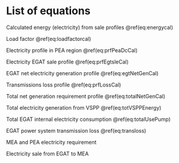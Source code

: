 # List of equations {-}

Calculated energy (electricity) from sale profiles \@ref(eq:energycal)

\begin{equation}
 
 Ene_{t}=\frac{\sum_{h=1}^{17520} (Prf_{t,h})}{2*1000}
 (\#eq:energycal)

\end{equation}

Load factor \@ref(eq:loadfactorcal)

\begin{equation}

 LF_{t}=\frac{Energy_{t}}{Peak_{d,h} * 8760}*100 
 (\#eq:loadfactorcal)

\end{equation} 

Electricity profile in PEA region \@ref(eq:prfPeaDcCal)

\begin{equation}
 
 Prf_{r,t,h}=\ Prf_{PEA,t,h} + Prf_{DC,t,h}
 (\#eq:prfPeaDcCal)

\end{equation}

Electricity EGAT sale profile \@ref(eq:prfEgtsleCal)

\begin{equation}

 EGTSLE_{t,h}=\ MEA_{t,h} + \sum_{i=1}^{4} (PEA_{i,t,h} + DC_{i,t,h}) 
 (\#eq:prfEgtsleCal)

\end{equation}

EGAT net electricity generation profile \@ref(eq:egtNetGenCal)

\begin{equation}

EGTNETGEN_{i,t,h} = MEAReq_{t,h} + \sum_{i=1}^{4} PEAReq_{i,t,h} + \sum_{c=1}^{2}EXPReq_{c,t,h}
(\#eq:egtNetGenCal)

\end{equation}

Transmissions loss profile \@ref(eq:prfLossCal)

\begin{equation}

LSS_{i,t,h} = EGTNETGEN_{i,t,h} - EGTSLE_{i,t,h}
(\#eq:prfLossCal)

\end{equation}

Total net generation requirement profile \@ref(eq:totalNetGenCal)

\begin{equation}

TOTNETGEN_{i,t,h} = MEAReq_{t,h} + \sum_{i=1}^{4}(PEAReq_{i,t,h} + VSPP_{i,t,h})
(\#eq:totalNetGenCal)

\end{equation}
 
Total electricity generation from VSPP \@ref(eq:totVSPPEnergy)

\begin{equation}

EVSPP_{i,t} = EVSPP_{MEA,t} + (EVSPP_{PEA,t}+EVSPP_{DEDE,t}+EVSPP_{Selfgen,t})
(\#eq:totVSPPEnergy)

\end{equation}

Total EGAT internal electricity consumption \@ref(eq:totalUsePump)

\begin{align*}

TOTUSEPUMP_{t}  = & ELY_{headoffice,t}+ELY_{substation,t}+ELY_{stationserv,t}+\\
                  & ELY_{maemoh,t}+ELY_{pump,t}
(\#eq:totalUsePump)

\end{align*}

EGAT power system transmission loss \@ref(eq:transloss)

\begin{equation}


TRNLSS_{t}  = \frac{LSS_{t}}{EGATSLE_{t}}
(\#eq:transloss)


\end{equation}

MEA and PEA electricity requirement

\begin{equation}

ELYREQ_{r,t}  =  ELYCON_{r,t} + ELYLSS_{r,t}
(\#eq:elyreq)

\end{equation}

Electricity sale from EGAT to MEA

\begin{equation}

EGTSLE_{MEA,t} = MEAReq_{t} - VSPP_{MEA,t}
(\#eq:egtsleMEApdp2018rev1)

\end{equation}